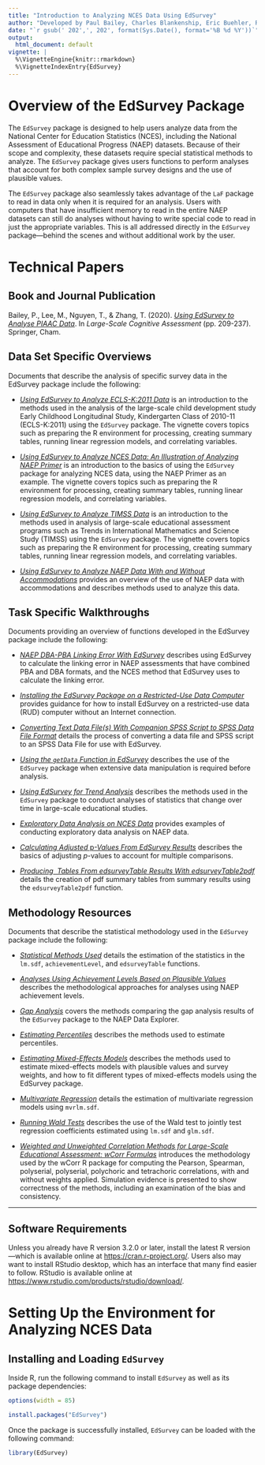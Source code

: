 ```yaml
---
title: "Introduction to Analyzing NCES Data Using EdSurvey"
author: "Developed by Paul Bailey, Charles Blankenship, Eric Buehler, Ren C'deBaca, Nancy Collins, Ahmad Emad, Thomas Fink,  Huade Huo, Frank Fonseca, Julian Gerez, Sun-joo Lee, Michael Lee, Jiayi Li, Yuqi Liao, Alex Lishinski, Thanh Mai, Trang Nguyen, Emmanuel Sikali, Qingshu Xie, Sinan Yavuz, Jiao Yu, and Ting Zhang"
date: "`r gsub(' 202',', 202', format(Sys.Date(), format='%B %d %Y'))`"
output:
  html_document: default
vignette: |
  %\VignetteEngine{knitr::rmarkdown}
  %\VignetteIndexEntry{EdSurvey}
---
```

  
# Overview of the EdSurvey Package
  
The `EdSurvey` package is designed to help users analyze data from the National Center for Education Statistics (NCES), including the National Assessment of Educational Progress (NAEP) datasets. Because of their scope and complexity, these datasets require special statistical methods to analyze. The `EdSurvey` package gives users functions to perform analyses that account for both complex sample survey designs and the use of plausible values.

The `EdSurvey` package also seamlessly takes advantage of the `LaF` package to read in data only when it is required for an analysis. Users with computers that have insufficient memory to read in the entire NAEP datasets can still do analyses without having to write special code to read in just the appropriate variables. This is all addressed directly in the `EdSurvey` package---behind the scenes and without additional work by the user.

# Technical Papers

## Book and Journal Publication

Bailey, P., Lee, M., Nguyen, T., & Zhang, T. (2020). [*Using EdSurvey to Analyse PIAAC Data*](https://link.springer.com/content/pdf/10.1007/978-3-030-47515-4_9.pdf). In *Large-Scale Cognitive Assessment* (pp. 209-237). Springer, Cham.


## Data Set Specific Overviews

Documents that describe the analysis of specific survey data in the EdSurvey package include the following:

* [*Using EdSurvey to Analyze ECLS-K:2011 Data*](https://www.air.org/sites/default/files/EdSurvey-ECLS.pdf) is an introduction to the methods used in the analysis of the large-scale child development study Early Childhood Longitudinal Study, Kindergarten Class of 2010-11 (ECLS-K:2011) using the `EdSurvey` package. The vignette covers topics such as preparing the R environment for processing, creating summary tables, running linear regression models, and correlating variables.

* [*Using EdSurvey to Analyze NCES Data: An Illustration of Analyzing NAEP Primer*](https://www.air.org/sites/default/files/Edsurvey.pdf) is an introduction to the basics of using the `EdSurvey` package for analyzing NCES data, using the NAEP Primer as an example. The vignette covers topics such as preparing the R environment for processing, creating summary tables, running linear regression models, and correlating variables.

* [*Using EdSurvey to Analyze TIMSS Data*](https://www.air.org/sites/default/files/edsurvey-TIMSS-pdf.pdf) is an introduction to the methods used in analysis of  large-scale educational assessment programs such as Trends in International Mathematics and Science Study (TIMSS) using the `EdSurvey` package. The vignette covers topics such as preparing the R environment for processing, creating summary tables, running linear regression models, and correlating variables.

* [*Using EdSurvey to Analyze NAEP Data With and Without Accommodations*](https://www.air.org/sites/default/files/EdSurvey-Accommodations.pdf) provides an overview of the use of NAEP data with accommodations and describes methods used to analyze this data.


## Task Specific Walkthroughs

Documents providing an overview of functions developed in the EdSurvey package include the following:

* [*NAEP DBA-PBA Linking Error With EdSurvey*](https://www.air.org/sites/default/files/2021-07/EdSurvey-linkingerror.pdf) describes using EdSurvey to calculate the linking error in NAEP assessments that have combined PBA and DBA formats, and the NCES method that EdSurvey uses to calculate the linking error.

* [*Installing the EdSurvey Package on a Restricted-Use Data Computer*](https://www.air.org/sites/default/files/EdSurvey-RUDInstall.pdf) provides guidance for how to install EdSurvey on a restricted-use data (RUD) computer without an Internet connection.

* [*Converting Text Data File(s) With Companion SPSS Script to SPSS Data File Format*](https://www.air.org/sites/default/files/EdSurvey-SPSSConversion.pdf) details the process of converting a data file and SPSS script to an SPSS Data File for use with EdSurvey.

* [*Using the `getData` Function in EdSurvey*](https://www.air.org/sites/default/files/EdSurvey-getData.pdf) describes  the use of the `EdSurvey` package when extensive data manipulation is required before analysis.

* [*Using EdSurvey for Trend Analysis*](https://www.air.org/sites/default/files/EdSurvey-Trend.pdf) describes the methods used in the `EdSurvey` package to conduct analyses of statistics that change over time in large-scale educational studies.

* [*Exploratory Data Analysis on NCES Data*](https://www.air.org/sites/default/files/EdSurvey-EDA.pdf) provides examples of conducting exploratory data analysis on NAEP data.

* [*Calculating Adjusted* p*-Values From EdSurvey Results*](https://www.air.org/sites/default/files/EdSurvey-pvalues.pdf) describes the basics of adjusting *p*-values to account for multiple comparisons.

* [*Producing \LaTeX \ Tables From edsurveyTable Results With edsurveyTable2pdf*](https://www.air.org/sites/default/files/EdSurvey-LaTeXtables.pdf) details the creation of pdf summary tables from summary results using the `edsurveyTable2pdf` function.


## Methodology Resources

Documents that describe the statistical methodology used in the `EdSurvey` package include the following:

* [*Statistical Methods Used*](https://www.air.org/sites/default/files/EdSurvey-Statistics.pdf) details the estimation of the statistics in the `lm.sdf`, `achievementLevel`, and `edsurveyTable` functions.

* [*Analyses Using Achievement Levels Based on Plausible Values*](https://www.air.org/resource/analyses-using-achievement-levels-based-plausible-values) describes the methodological approaches for analyses using NAEP achievement levels.

* [*Gap Analysis*](https://www.air.org/sites/default/files/EdSurvey-Gap.pdf) covers the methods comparing the gap analysis results of the `EdSurvey` package to the NAEP Data Explorer.

* [*Estimating Percentiles*](https://www.air.org/sites/default/files/EdSurvey-Percentiles.pdf) describes the methods used to estimate percentiles.

* [*Estimating Mixed-Effects Models*](https://www.air.org/sites/default/files/EdSurvey-Mixed_Models.pdf) describes the methods used to estimate mixed-effects models with plausible values and survey weights, and how to fit different types of mixed-effects models using the EdSurvey package.

* [*Multivariate Regression*](https://www.air.org/sites/default/files/EdSurvey-Multivariate_Regression.pdf) details the estimation of multivariate regression models using `mvrlm.sdf`.

* [*Running Wald Tests*](https://www.air.org/sites/default/files/EdSurvey-WaldTest.pdf) describes the use of the Wald test to jointly test regression coefficients estimated using `lm.sdf` and `glm.sdf`.

* [*Weighted and Unweighted Correlation Methods for Large-Scale Educational Assessment: wCorr Formulas*](https://www.air.org/resource/report/weighted-and-unweighted-correlation-methods-large-scale-educational-assessment) introduces the methodology used by the wCorr R package for computing the Pearson, Spearman, polyserial, polyserial, polychoric and tetrachoric correlations, with and without weights applied. Simulation evidence is presented to show correctness of the methods, including an examination of the bias and consistency.

***

## Software Requirements

Unless you already have R version 3.2.0 or later,  install the latest R version---which is available online at [https://cran.r-project.org/](https://cran.r-project.org/). Users also may want to install RStudio desktop, which has an interface that many find easier to follow. RStudio is available online at [https://www.rstudio.com/products/rstudio/download/](https://www.rstudio.com/products/rstudio/download/).

# Setting Up the Environment for Analyzing NCES Data

## Installing and Loading `EdSurvey`

Inside R, run the following command to install `EdSurvey` as well as its package dependencies:

```r
options(width = 85)
```

```r
install.packages("EdSurvey")
```
Once the package is successfully installed, `EdSurvey` can be loaded with the following command:

```r
library(EdSurvey)
```
